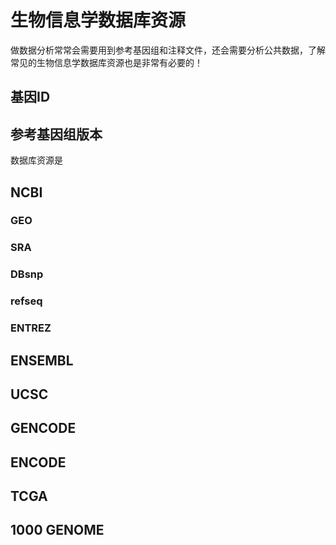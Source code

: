 # 生物信息学数据库资源 {#database}

做数据分析常常会需要用到参考基因组和注释文件，还会需要分析公共数据，了解常见的生物信息学数据库资源也是非常有必要的！

## 基因ID

## 参考基因组版本

数据库资源是

## NCBI

### GEO

### SRA

### DBsnp

### refseq

### ENTREZ 

##  ENSEMBL

## UCSC

## GENCODE

## ENCODE

## TCGA

## 1000 GENOME

##

 
